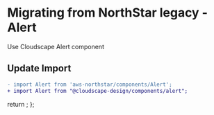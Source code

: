 
<Meta title="Migration/Alert" />

# Migrating from NorthStar legacy - Alert

Use <Link href='https://cloudscape.design/components/alert' target='_blank' external>Cloudscape Alert component</Link>

## Update Import

```diff
- import Alert from 'aws-northstar/components/Alert';
+ import Alert from "@cloudscape-design/components/alert";
```

  return <SyntaxHighlighter/>;
};